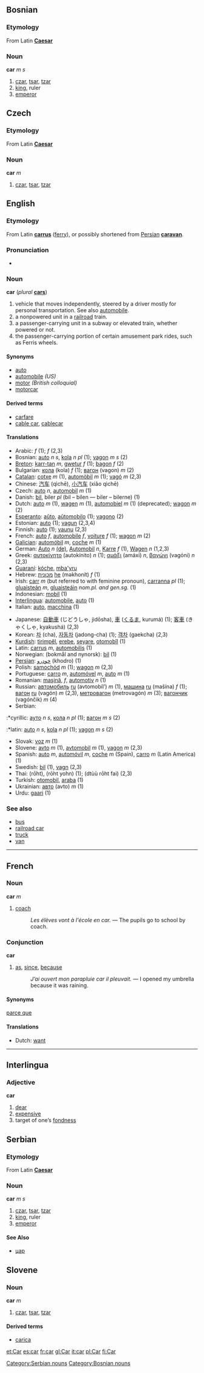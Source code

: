 ==Bosnian==
===Etymology===
From Latin '''[[Caesar]]'''
===Noun===
'''car''' ''m s''
#[[czar]], [[tsar]], [[tzar]]
#[[king]], ruler
#[[emperor]]

==Czech==
===Etymology===
From Latin '''[[Caesar]]'''
===Noun===
'''car''' ''m''
# [[czar]], [[tsar]], [[tzar]]

==English==
===Etymology===
From Latin '''[[carrus]]''' ([[ferry]]), or possibly shortened from [[Persian]] '''[[caravan]]'''.

===Pronunciation===
*{{IPA|ka}}

===Noun===
'''car''' (''plural'' '''[[cars]]''')

#vehicle that moves independently, steered by a driver mostly for personal transportation. See also [[automobile]].
#a nonpowered unit in a [[railroad]] train.
#a passenger-carrying unit in a subway or elevated train, whether powered or not.
#the passenger-carrying portion of certain amusement park rides, such as Ferris wheels.

====Synonyms====
*[[auto]]
*[[automobile]] ''(US)''
*[[motor]] ''(British colloquial)''
*[[motorcar]]

====Derived terms====
*[[carfare]]
*[[cable car]], [[cablecar]]

====Translations====
{{top}}
*Arabic: {{ARchar|[[سيارة|سَيّارَةٌ]]}} {{IPAchar|(sayyáːra)}} ''f'' (1); {{ARchar|[[عربة|عَرَبَةٌ]]}} {{IPAchar|(ʕáraba)}} ''f'' (2,3)
*Bosnian: [[auto]] ''n s'', [[kola]] ''n pl'' (1); [[vagon]] ''m s'' (2)
*[[Breton]]: [[karr-tan]] ''m'', [[gwetur]] ''f'' (1); [[bagon]] ''f'' (2)
*Bulgarian: [[кола]] (kola) ''f'' (1); [[вагон]] (vagon) ''m'' (2)
*[[Catalan]]: [[cotxe]] ''m'' (1), [[automòbil]] ''m'' (1); [[vagó]] ''m'' (2,3)
*Chinese: [[汽车]] (qìchē), [[小汽车]] (xiǎo qìchē)
*Czech: [[auto]] ''n'', [[automobil]] ''m'' (1)
*Danish: [[bil]], biler ''pl'' (bil – bilen — biler – bilerne) (1)
*Dutch: [[auto]] ''m'' (1), [[wagen]] ''m'' (1), [[automobiel]] ''m'' (1) (deprecated); [[wagon]] ''m'' (2)
*[[Esperanto]]: [[aŭto]], [[aŭtomobilo]] (1); [[vagono]] (2)
*Estonian: [[auto]] (1); [[vagun]] (2,3,4)
*Finnish: [[auto]] (1); [[vaunu]] (2,3)
*French: [[auto]] ''f'', [[automobile]] ''f'', [[voiture]] ''f'' (1); [[wagon]] ''m'' (2)
*[[Galician]]: [[automóbil]] ''m'', [[coche]] ''m'' (1)
*German: [[Auto]] ''n'' [[:de:Auto|(de)]], [[Automobil]] ''n'', [[Karre]] ''f'' (1), [[Wagen]] ''n'' (1,2,3)
*Greek: [[αυτοκίνητο]] (autokínito) ''n'' (1); [[αμάξι]] (amáxi) ''n'', [[βαγώνι]] (vagóni) ''n'' (2,3)
*[[Guaraní]]: [[kóche]], [[mba'yru]]
*Hebrew: [[מכונית]] [[:he:מכונית|he]] (məkhonít) ''f'' (1)
*Irish: [[carr]] ''m'' (but referred to with feminine pronoun), [[carranna]] ''pl'' (1); [[gluaisteán]] ''m'', [[gluaisteáin]] ''nom.pl. and gen.sg.'' (1)
*Indonesian: [[mobil]] (1)
*[[Interlingua]]: [[automobile]], [[auto]] (1)
*Italian: [[auto]], [[macchina]] (1)
{{mid}}
*Japanese: [[自動車]] (じどうしゃ, jidōsha), [[車]] ([[くるま]], kurumá) (1); [[客車]] (きゃくしゃ, kyakushá) (2,3)
*Korean: [[차]] (cha), [[자동차]] (jadong-cha) (1); [[객차]] (gaekcha) (2,3)
*[[Kurdish]]: [[tirimpêl]], [[erebe]], [[seyare]], [[otomobîl]] (1)
*Latin: [[carrus]] ''m'', [[automobilis]] (1)
*Norwegian: (bokmål and nynorsk): [[bil]] (1)
*[[Persian]]: [[خودرو]] (khodro) (1)
*Polish: [[samochód]] ''m'' (1); [[wagon]] ''m'' (2,3)
*Portuguese: [[carro]] ''m'', [[automóvel]] ''m'', [[auto]] ''m'' (1)
*Romanian: [[maşină]], ''f'', [[automotiv]] ''n'' (1)
*Russian: [[автомобиль]] [[:ru:автомобиль|ru]] (avtomobíl’) ''m'' (1), [[машина]] [[:ru:машина|ru]] (mašína) ''f'' (1); [[вагон]] [[:ru:вагон|ru]] (vagón) ''m'' (2,3), [[метровагон]] (metrovagón) ''m'' (3); [[вагончик]] (vagónčik) ''m'' (4)
*Serbian:
:*cyrillic: [[ауто]] ''n s'', [[кола]] ''n pl'' (1); [[вагон]] ''m s'' (2)
:*latin: [[auto]] ''n s'', [[kola]] ''n pl'' (1); [[vagon]] ''m s'' (2)
*Slovak: [[voz]] ''m'' (1)
*Slovene: [[avto]] ''m'' (1), [[avtomobil]] ''m'' (1), [[vagon]] ''m'' (2,3)
*Spanish: [[auto]] ''m'', [[automóvil]] ''m'', [[coche]] ''m'' (Spain), [[carro]] ''m'' (Latin America) (1)
*Swedish: [[bil]] (1), [[vagn]] (2,3)
*Thai: {{THchar|[[รถ]]}} (rōht), {{THchar|[[รถยนต์]]}} (rōht yohn) (1); {{THchar|[[ตู้รถไฟ]]}} (dtùù rōht fai) (2,3)
*Turkish: [[otomobil]], [[araba]] (1)
*Ukrainian: [[авто]] (avto) ''m'' (1)
*Urdu: [[gaari]] (1)
{{bottom}}

===See also===
*[[bus]]
*[[railroad car]]
*[[truck]]
*[[van]]

----

==French==
===Noun===
'''car''' ''m''

# [[coach]]
#: ''Les élèves vont à l'école en car.'' — The pupils go to school by coach.

===Conjunction===
'''car'''

# [[as]], [[since]], [[because]]
#: ''J’ai ouvert mon parapluie car il pleuvait.'' — I opened my umbrella because it was raining.

====Synonyms====
[[parce que]] <!-- This is not a perfect synonym, a usage note by a native speaker would be good-->

====Translations====
*Dutch: [[want]] <!-- This is a distinction not made in English, as far as I know, so this translation exceptionally should be here, I think -->

----
==Interlingua==
===Adjective===
'''car'''

#[[dear]]
#[[expensive]]
#target of one’s [[fondness]]

==Serbian==
===Etymology===
From Latin '''[[Caesar]]'''
===Noun===
'''car''' ''m s''
#[[czar]], [[tsar]], [[tzar]]
#[[king]], ruler
#[[emperor]]
====See Also====
*[[цар]]
[[Category:Serbian nouns]]
[[Category:Bosnian nouns]]

==Slovene==
===Noun===
'''car''' ''m''

# [[czar]], [[tsar]], [[tzar]]

====Derived terms====
*[[carica]]


[[et:Car]]
[[es:car]]
[[fr:car]]
[[gl:Car]]
[[it:car]]
[[pl:Car]]
[[fi:Car]]